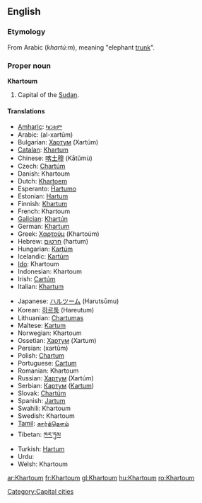 ==English==
{{wikipedia}}

===Etymology===
From Arabic {{Arab|[[خرطوم]]}} (''khartú:m''), meaning "elephant [[trunk]]".

===Proper noun===
'''Khartoum'''

# Capital of the [[Sudan]].

====Translations====
{{trans-top|capital of Sudan}}
* [[Amharic]]: [[ካርቱም]]
* Arabic: {{Arab|[[خرطوم|الخرطوم]]}} (al-xartūm) {{m}}
* Bulgarian: [[Хартум]] (Xartúm) {{m}}
* [[Catalan]]: [[Khartum]] {{m}}
* Chinese: [[喀土穆]] (Kātǔmù)
* Czech: [[Chartúm]] {{m}}
* Danish: Khartoum
* Dutch: [[Khartoem]]
* Esperanto: [[Ĥartumo]]
* Estonian: [[Hartum]]
* Finnish: [[Khartum]]
* French: Khartoum {{m}}
* [[Galician]]: [[Khartún]] {{m}}
* German: [[Khartum]]
* Greek: [[Χαρτούμ]] (Khartoúm)
* Hebrew: [[חרטום]] (ħartum)
* Hungarian: [[Kartúm]]
* Icelandic: [[Kartúm]]
* [[Ido]]: Khartoum
* Indonesian: Khartoum
* Irish: [[Cartúm]]
* Italian: [[Khartum]]
{{trans-mid}}
* Japanese: [[ハルツーム]] (Harutsūmu)
* Korean: [[하르툼]] (Hareutum)
* Lithuanian: [[Chartumas]]
* Maltese: [[Kartum]] {{m}}
* Norwegian: Khartoum
* Ossetian: [[Хартум]] (Xartum)
* Persian: {{fa-Arab|[[خارطوم]]}} (xartûm)
* Polish: [[Chartum]] {{m}}
* Portuguese: [[Cartum]] {{m}}
* Romanian: Khartoum
* Russian: [[Хартум]] (Xartúm) {{m}}
* Serbian: [[Картум]] ([[Kartum]]) {{m}}
* Slovak: [[Chartúm]] {{m}}
* Spanish: [[Jartum]] {{m}}
* Swahili: Khartoum
* Swedish: Khartoum
* [[Tamil]]: [[கார்த்தௌம்]]
* Tibetan: [[ཁར་ཏུམ]]
* Turkish: [[Hartum]]
* Urdu: {{ur-Arab|[[خرطوم]]}}
* Welsh: Khartoum
{{trans-bottom}}

[[Category:Capital cities]]

[[ar:Khartoum]]
[[fr:Khartoum]]
[[gl:Khartoum]]
[[hu:Khartoum]]
[[ro:Khartoum]]